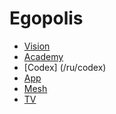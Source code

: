 # Egopolis

- [Vision](/ru/vision)
- [Academy](/ru/academy)
- [Codex] (/ru/codex)
- [App](/ru/app)
- [Mesh](/ru/mesh)
- [TV](/ru/tv)
